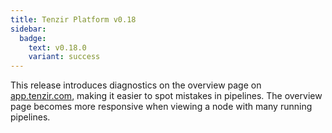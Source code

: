 ```yaml
---
title: Tenzir Platform v0.18
sidebar:
  badge:
    text: v0.18.0
    variant: success
---
```


This release introduces diagnostics on the overview page on
[app.tenzir.com](https://app.tenzir.com/), making it easier to spot mistakes
in pipelines. The overview page becomes more responsive when viewing a node
with many running pipelines.
